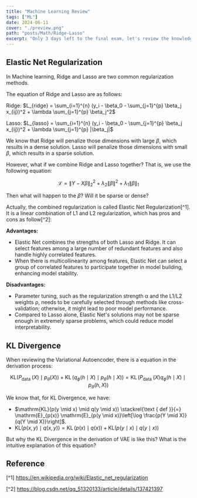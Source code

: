 ```yaml
---
title: "Machine Learning Review"
tags: ["ML"]
date: 2024-06-11
cover: "./preview.png"
path: "posts/Math/Ridge-Lasso"
excerpt: "Only 3 days left to the final exam, let's review the knowledge of Machine Learning."
---
```


## Elastic Net Regularization

In Machine learning, Ridge and Lasso are two common regularization methods.

The equation of Ridge and Lasso are as follows:

Ridge: $L_{ridge} = \sum_{i=1}^{n} (y_i - \beta_0 - \sum_{j=1}^{p} \beta_j x_{ij})^2 + \lambda \sum_{j=1}^{p} \beta_j^2$

Lasso: $L_{lasso} = \sum_{i=1}^{n} (y_i - \beta_0 - \sum_{j=1}^{p} \beta_j x_{ij})^2 + \lambda \sum_{j=1}^{p} |\beta_j|$

We know that Ridge will penalize those dimensions with large $\beta$, which results in a dense solution. Lasso will penalize those dimensions with small $\beta$, which results in a sparse solution.

However, what if we combine Ridge and Lasso together? That is, we use the following equation:

$$
\mathcal{L}=\|Y-X \beta\|_2^2+\lambda_2\|\beta\|^2+\lambda_1\|\beta\|_1
$$

Then what will happen to the $\beta$? Will it be sparse or dense?

Actually, the combined regularization is called Elastic Net Regularization[^1]. It is a linear combination of L1 and L2 regularization, which has pros and cons as follow[^2]:

**Advantages:**

- Elastic Net combines the strengths of both Lasso and Ridge. It can select features among a large number of redundant features and also handle highly correlated features.
- When there is multicollinearity among features, Elastic Net can select a group of correlated features to participate together in model building, enhancing model stability.

**Disadvantages:**

- Parameter tuning, such as the regularization strength α and the L1/L2 weights ρ, needs to be carefully selected through methods like cross-validation; otherwise, it might lead to poor model performance.
- Compared to Lasso alone, Elastic Net's solutions may not be sparse enough in extremely sparse problems, which could reduce model interpretability.

## KL Divergence

When reviewing the Variational Autoencoder, there is a equation in the derivation process:

$$
\mathrm{KL}\left(P_{\text {data }}(X) \mid p_\theta(X)\right)+\operatorname{KL}\left(q_\phi(h \mid X) \mid p_\theta(h \mid X)\right)=\operatorname{KL}\left(P_{\text {data }}(X) q_\phi(h \mid X) \mid p_\theta(h, X)\right)
$$

We know that, for KL Divergence, we have:

- $\mathrm{KL}(p(y \mid x) \mid q(y \mid x)) \stackrel{\text { def }}{=} \mathrm{E}_{p(x)} \mathrm{E}_{p(y \mid x)}\left[\log \frac{p(Y \mid X)}{q(Y \mid X)}\right]$.
- $\mathrm{KL}(p(x, y) \mid q(x, y))=\operatorname{KL}(p(x) \mid q(x))+\mathrm{KL}(p(y \mid x) \mid q(y \mid x))$

But why the KL Divergence in the derivation of VAE is like this? What is the intuitive explanation of this equation?

## Reference

[^1] https://en.wikipedia.org/wiki/Elastic_net_regularization

[^2] https://blog.csdn.net/qq_51320133/article/details/137421397
